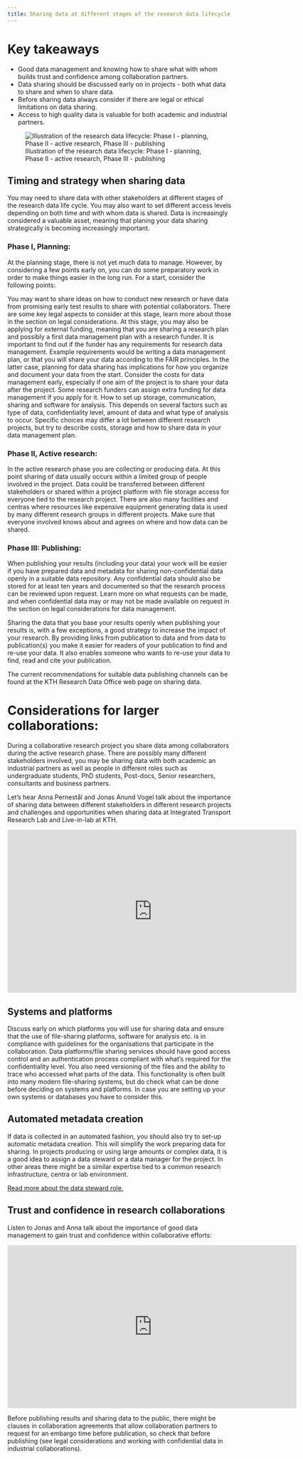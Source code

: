 ```yaml
---
title: Sharing data at different stages of the research data lifecycle
---
```

# Key takeaways

- Good data management and knowing how to share what with whom builds trust and confidence among collaboration partners.
- Data sharing should be discussed early on in projects - both what data to share and when to share data.
- Before sharing data always consider if there are legal or ethical limitations on data sharing.
- Access to high quality data is valuable for both academic and industrial partners.

![Illustration of the research data lifecycle: Phase I - planning, Phase II - active research, Phase III - publishing](../../img/research-data-lifecycle-phases.jpg)

## Timing and strategy when sharing data
You may need to share data with other stakeholders at different stages of the research data life cycle. You may also want to set different access levels depending on both time and with whom data is shared. Data is increasingly considered a valuable asset, meaning that planing your data sharing strategically is becoming increasingly important.

### Phase I, Planning:
At the planning stage, there is not yet much data to manage. However, by considering a few points early on, you can do some preparatory work in order to make things easier in the long run. For a start, consider the following points:

You may want to share ideas on how to conduct new research or have data from promising early test results to share with potential collaborators. There are some key legal aspects to consider at this stage, learn more about those in the section on legal considerations.
At this stage, you may also be applying for external funding, meaning that you are sharing a research plan and possibly a first data management plan with a research funder. It is important to find out if the funder has any requirements for research data management. Example requirements would be writing a data management plan, or that you will share your data according to the FAIR principles. In the latter case, planning for data sharing has implications for how you organize and document your data from the start. 
Consider the costs for data management early, especially if one aim of the project is to share your data after the project. Some research funders can assign extra funding for data management if you apply for it.
How to set up storage, communication, sharing and software for analysis. This depends on several factors such as type of data, confidentiality level, amount of data and what type of analysis to occur. Specific choices may differ a lot between different research projects, but try to describe costs, storage and how to share data in your data management plan.

### Phase II, Active research:
In the active research phase you are collecting or producing data. At this point sharing of data usually occurs within a limited group of people involved in the project. Data could be transferred between different stakeholders or shared within a project platform with file storage access for everyone tied to the research project. There are also many facilities and centras where resources like expensive equipment generating data is used by many different research groups in different projects. Make sure that everyone involved knows about and agrees on where and how data can be shared.

### Phase III: Publishing: 
When publishing your results (including your data) your work will be easier if you have  prepared data and metadata for sharing non-confidential data openly in a suitable data repository. Any confidential data should also be stored for at least ten years and documented so that the research process can be reviewed upon request. Learn more on what requests can be made, and when confidential data may or may not be made available on request in the section on legal considerations for data management.

Sharing the data that you base your results openly when publishing your results is, with a few exceptions, a good strategy to increase the impact of your research. By providing links from publication to data and from data to publication(s) you make it easier for readers of your publication to find and re-use your data. It also enables someone who wants to re-use your data to find, read and cite your publication.

The current recommendations for suitable data publishing channels can be found at the KTH Research Data Office web page on sharing data.

# Considerations for larger collaborations:
During a collaborative research project you share data among collaborators during the active research phase. There are possibly many different stakeholders involved, you may be sharing data with both academic an industrial partners as well as people in different roles such as undergraduate students, PhD students, Post-docs, Senior researchers, consultants and business partners.

Let's hear Anna Pernestål and Jonas Anund Vogel talk about the importance of sharing data between different stakeholders in different research projects and challenges and opportunities when sharing data at Integrated Transport Research Lab and Live-in-lab at KTH.

<iframe id="kmsembed-0_4it2i5oq" width="650" height="366" src="https://play.kth.se/embed/secure/iframe/entryId/0_4it2i5oq/uiConfId/23453971/st/0" class="kmsembed" allowfullscreen webkitallowfullscreen mozAllowFullScreen allow="autoplay *; fullscreen *; encrypted-media *" referrerPolicy="no-referrer-when-downgrade" sandbox="allow-downloads allow-forms allow-same-origin allow-scripts allow-top-navigation allow-pointer-lock allow-popups allow-modals allow-orientation-lock allow-popups-to-escape-sandbox allow-presentation allow-top-navigation-by-user-activation" frameborder="0" title="KTH Open Science Film 6.1 Interview Anna and Jonas ITRL Liveinlab part I"></iframe>


## Systems and platforms

Discuss early on which platforms you will use for sharing data and ensure that the use of file-sharing platforms, software for analysis etc. is in compliance with guidelines for the organisations that participate in the collaboration. Data platforms/file sharing services should have good access control and an authentication process compliant with what's required for the confidentiality level. You also need versioning of the files and the ability to trace who accessed what parts of the data. This functionality is often built into many modern file-sharing systems, but do check what can be done before deciding on systems and platforms. In case you are setting up your own systems or databases you have to consider this.

## Automated metadata creation

If data is collected in an automated fashion, you should also try to set-up automatic metadata creation. This will simplify the work preparing data for sharing. In projects producing or using large amounts or complex data, it is a  good idea to assign a data steward or a data manager for the project. In other areas there might be a similar expertise tied to a common research infrastructure, centra or lab environment.

[Read more about the data steward role.](https://en.wikipedia.org/wiki/Data_steward) 

## Trust and confidence in research collaborations
Listen to Jonas and Anna talk about the importance of good data management to gain trust and confidence within collaborative efforts:

<iframe id="kmsembed-0_4z4to6e8" width="650" height="366" src="https://play.kth.se/embed/secure/iframe/entryId/0_4z4to6e8/uiConfId/23453971/st/0" class="kmsembed" allowfullscreen webkitallowfullscreen mozAllowFullScreen allow="autoplay *; fullscreen *; encrypted-media *" referrerPolicy="no-referrer-when-downgrade" sandbox="allow-downloads allow-forms allow-same-origin allow-scripts allow-top-navigation allow-pointer-lock allow-popups allow-modals allow-orientation-lock allow-popups-to-escape-sandbox allow-presentation allow-top-navigation-by-user-activation" frameborder="0" title="KTH Open Science Film 6.2 Anna and Jonas ITRL and Live in lab part II"></iframe>

Before publishing results and sharing data to the public, there might be clauses in collaboration agreements that allow collaboration partners to request for an embargo time before publication, so check that before publishing (see legal considerations and working with confidential data in industrial collaborations).